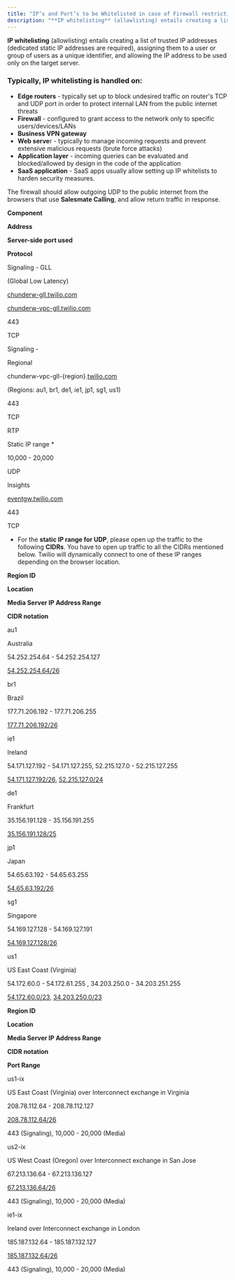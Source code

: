```yaml
---
title: "IP’s and Port’s to be Whitelisted in case of Firewall restrictions"
description: "**IP whitelisting** (allowlisting) entails creating a list of trusted IP addresses (dedicated static IP addresses are required), assigning them to a u..."
---
```


**IP whitelisting** (allowlisting) entails creating a list of trusted IP addresses (dedicated static IP addresses are required), assigning them to a user or group of users as a unique identifier, and allowing the IP address to be used only on the target server.

### Typically, IP whitelisting is handled on:

<Note>


*   **Edge routers** - typically set up to block undesired traffic on router's TCP and UDP port in order to protect internal LAN from the public internet threats
*   **Firewall** - configured to grant access to the network only to specific users/devices/LANs
*   **Business VPN gateway**
*   **Web serve**r - typically to manage incoming requests and prevent extensive malicious requests (brute force attacks)
*   **Application layer** - incoming queries can be evaluated and blocked/allowed by design in the code of the application
*   **SaaS application** - SaaS apps usually allow setting up IP whitelists to harden security measures.


</Note>

The firewall should allow outgoing UDP to the public internet from the browsers that use **Salesmate Calling**, and allow return traffic in response.

**Component**

**Address**

**Server-side port used**

**Protocol**

Signaling - GLL

(Global Low Latency)

[chunderw-gll.twilio.com](http://chunderw-gll.twilio.com/)

[chunderw-vpc-gll.twilio.com](http://chunderw-vpc-gll.twilio.com/)

443

TCP

Signaling -

Regional

chunderw-vpc-gll-{region}.[twilio.com](http://twilio.com/)

(Regions: au1, br1, de1, ie1, jp1, sg1, us1)

443

TCP

RTP

Static IP range \*

10,000 - 20,000

UDP

Insights

[eventgw.twilio.com](http://eventgw.twilio.com/)

443

TCP 

*   For the **static IP range for UDP**, please open up the traffic to the following **CIDRs**. You have to open up traffic to all the CIDRs mentioned below. Twilio will dynamically connect to one of these IP ranges depending on the browser location.

**Region ID**

**Location**

**Media Server IP Address Range**

**CIDR notation**

au1

Australia

54.252.254.64 - 54.252.254.127

[54.252.254.64/26](http://54.252.254.64/26)

br1

Brazil

177.71.206.192 - 177.71.206.255

[177.71.206.192/26](http://177.71.206.192/26)

ie1

Ireland

54.171.127.192 - 54.171.127.255, 52.215.127.0 - 52.215.127.255

[54.171.127.192/26](http://54.171.127.192/26), [52.215.127.0/24](http://52.215.127.0/24)

de1

Frankfurt

35.156.191.128 - 35.156.191.255

[35.156.191.128/25](http://35.156.191.128/25)

jp1

Japan

54.65.63.192 - 54.65.63.255

[54.65.63.192/26](http://54.65.63.192/26)

sg1

Singapore

54.169.127.128 - 54.169.127.191

[54.169.127.128/26](http://54.169.127.128/26)

us1

US East Coast (Virginia)

54.172.60.0 - 54.172.61.255 , 34.203.250.0 - 34.203.251.255

[54.172.60.0/23](http://54.172.60.0/23), [34.203.250.0/23](http://34.203.250.0/23)

**Region ID**

**Location**

**Media Server IP Address Range**

**CIDR notation**

**Port Range**

us1-ix

US East Coast (Virginia) over Interconnect exchange in Virginia

208.78.112.64 - 208.78.112.127

[208.78.112.64/26](http://208.78.112.64/26)

443 (Signaling), 10,000 - 20,000 (Media)

us2-ix

US West Coast (Oregon) over Interconnect exchange in San Jose

67.213.136.64 - 67.213.136.127

[67.213.136.64/26](http://67.213.136.64/26)

443 (Signaling), 10,000 - 20,000 (Media)

ie1-ix

Ireland over Interconnect exchange in London

185.187.132.64 - 185.187.132.127

[185.187.132.64/26](http://185.187.132.64/26)

443 (Signaling), 10,000 - 20,000 (Media)